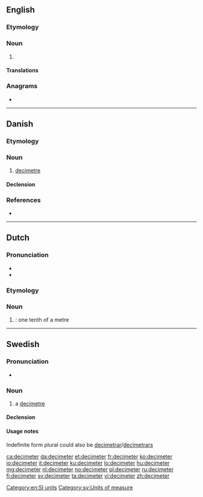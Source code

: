 {{also|deciméter|decimēter|deci-meter}}
==English==

===Etymology===
{{prefix|deci|meter|lang=en}}

===Noun===
{{en-noun}}

# {{alternative spelling of|decimetre|from=US|lang=en}}

====Translations====
{{trans-see|decimetre}}

===Anagrams===
* {{l|en|decimetre}}

[[Category:en:SI units]]

----

==Danish==

===Etymology===
{{affix|da|deci-|meter}}

===Noun===
{{da-noun|en}}

# [[decimetre]]

====Declension====
{{da-noun-infl|en||ne}}

===References===
* {{R:Den Danske Ordbog}}

----

==Dutch==

===Pronunciation===
* {{audio|Nl-decimeter.ogg|Audio|lang=nl}}
* {{hyphenation|de|ci|me|ter|lang=nl}}

===Etymology===
{{prefix|nl|deci|meter}}

===Noun===
{{nl-noun|m|-s|decimetertje}}

# {{l|en|decimetre}}: one tenth of a metre

----

==Swedish==

===Pronunciation===
* {{IPA|/dɛsɪˈmeːtɛr/|/ˈdɛsɪmeːtɛr/|lang=sv}}

===Noun===
{{sv-noun|c}}

# a [[decimetre]]

====Declension====
{{sv-noun-irreg-c|2=decimetern|3=decimeter|4=decimeterna}}

====Usage notes====
Indefinite form plural could also be [[decimetrar]]/[[decimetrars]]

[[Category:sv:Units of measure]]

[[ca:decimeter]]
[[da:decimeter]]
[[et:decimeter]]
[[fr:decimeter]]
[[ko:decimeter]]
[[io:decimeter]]
[[it:decimeter]]
[[ku:decimeter]]
[[lo:decimeter]]
[[hu:decimeter]]
[[mg:decimeter]]
[[nl:decimeter]]
[[no:decimeter]]
[[pl:decimeter]]
[[ru:decimeter]]
[[fi:decimeter]]
[[sv:decimeter]]
[[ta:decimeter]]
[[vi:decimeter]]
[[zh:decimeter]]